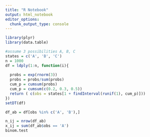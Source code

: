 ```yaml
---
title: "R Notebook"
output: html_notebook
editor_options: 
  chunk_output_type: console
---
```



```r
library(plyr)
library(data.table)

```

```r

#assume 3 possibilities A, B, C
states = c('A', 'B', 'C')
n = 1000
df = ldply(1:n, function(i){
  
  probs = exp(rnorm(3))
  probs = probs/sum(probs)
  cum_p = cumsum(probs)
  cum_p = cumsum(c(0.2, 0.3, 0.5))
  return ( c(obs = states[1 + findInterval(runif(1), cum_p)]))
})
setDT(df)

df_ab = df[obs %in% c('A', 'B'),]

n_ij = nrow(df_ab)
x_ij = sum(df_ab$obs == 'A')
binom.test
```

